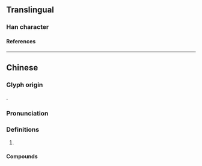 {{character info/new}}
==Translingual==

===Han character===
{{Han char|rn=96|rad=玉|as=09|sn=13|four=13150|canj=MGIHR|ids=⿰𤣩咸}}

====References====
{{Han ref|kx=0737.030|dkj=21105|dj=1148.060|hdz=21125.140|uh=744A}}

----

==Chinese==
{{zh-forms}}

===Glyph origin===
{{Han etym}}
{{Han compound|玉|咸|ls=psc|c1=s|c2=p|t1=[[jade]]}}.

===Pronunciation===
{{zh-pron
|m=jiān
|c=zam1
|mc=y
|oc=y
|ma=
|cat=pn
}}

===Definitions===
{{zh-hanzi}}

# {{zh-only|瑊玏|[[jadelike]] [[stone]]}}

====Compounds====
{{zh-der|瑊玏|瑊石}}